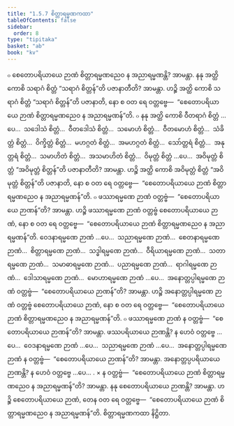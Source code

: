 ```yaml
---
title: "1.5.7 စိတ္တာရမ္မဏကထာ"
tableOfContents: false
sidebar:
  order: 8
type: "tipitaka"
basket: "ab"
book: "kv"
---
```



<DynamicBreadcrumb />

<Division number="436" book="kv">

<Paragraph number="1510" book="kv">
๐ စေတောပရိယာယေ ဉာဏံ စိတ္တာရမ္မဏညေဝ န အညာရမ္မဏန္တိ? အာမန္တာ. နနု အတ္ထိ ကောစိ သရာဂံ စိတ္တံ “သရာဂံ စိတ္တန်”တိ ပဇာနာတီတိ? အာမန္တာ. ဟဉ္စိ အတ္ထိ ကောစိ သရာဂံ စိတ္တံ “သရာဂံ စိတ္တန်”တိ ပဇာနာတိ, နော စ ဝတ ရေ ဝတ္တဗ္ဗေ—  “စေတောပရိယာယေ ဉာဏံ စိတ္တာရမ္မဏညေဝ န အညာရမ္မဏန်”တိ.
</Paragraph>

<Paragraph number="1511" book="kv">
๐ နနု အတ္ထိ ကောစိ ဝီတရာဂံ စိတ္တံ …ပေ…  သဒေါသံ စိတ္တံ…  ဝီတဒေါသံ စိတ္တံ…  သမောဟံ စိတ္တံ…  ဝီတမောဟံ စိတ္တံ…  သံခိတ္တံ စိတ္တံ…  ဝိက္ခိတ္တံ စိတ္တံ…  မဟဂ္ဂတံ စိတ္တံ…  အမဟဂ္ဂတံ စိတ္တံ…  သော်တ္တရံ စိတ္တံ…  အနုတ္တရံ စိတ္တံ…  သမာဟိတံ စိတ္တံ…  အသမာဟိတံ စိတ္တံ…  ဝိမုတ္တံ စိတ္တံ …ပေ…  အဝိမုတ္တံ စိတ္တံ “အဝိမုတ္တံ စိတ္တန်”တိ ပဇာနာတီတိ? အာမန္တာ. ဟဉ္စိ အတ္ထိ ကောစိ အဝိမုတ္တံ စိတ္တံ “အဝိမုတ္တံ စိတ္တန်”တိ ပဇာနာတိ, နော စ ဝတ ရေ ဝတ္တဗ္ဗေ—  “စေတောပရိယာယေ ဉာဏံ စိတ္တာရမ္မဏညေဝ န အညာရမ္မဏန်”တိ.
</Paragraph>

</Division>
<Division number="437" book="kv">

<Paragraph number="1512" book="kv">
๐ ဖဿာရမ္မဏေ ဉာဏံ ဝတ္တဗ္ဗံ—  “စေတောပရိယာယေ ဉာဏန်”တိ? အာမန္တာ. ဟဉ္စိ ဖဿာရမ္မဏေ ဉာဏံ ဝတ္တဗ္ဗံ စေတောပရိယာယေ ဉာဏံ, နော စ ဝတ ရေ ဝတ္တဗ္ဗေ—  “စေတောပရိယာယေ ဉာဏံ စိတ္တာရမ္မဏညေဝ န အညာရမ္မဏန်”တိ. ဝေဒနာရမ္မဏေ ဉာဏံ …ပေ…  သညာရမ္မဏေ ဉာဏံ…  စေတနာရမ္မဏေ ဉာဏံ…  စိတ္တာရမ္မဏေ ဉာဏံ…  သဒ္ဓါရမ္မဏေ ဉာဏံ…  ဝီရိယာရမ္မဏေ ဉာဏံ…  သတာရမ္မဏေ ဉာဏံ…  သမာဓာရမ္မဏေ ဉာဏံ…  ပညာရမ္မဏေ ဉာဏံ…  ရာဂါရမ္မဏေ ဉာဏံ…  ဒေါသာရမ္မဏေ ဉာဏံ…  မောဟာရမ္မဏေ ဉာဏံ …ပေ…  အနောတ္တပ္ပါရမ္မဏေ ဉာဏံ ဝတ္တဗ္ဗံ—  “စေတောပရိယာယေ ဉာဏန်”တိ? အာမန္တာ. ဟဉ္စိ အနောတ္တပ္ပါရမ္မဏေ ဉာဏံ ဝတ္တဗ္ဗံ စေတောပရိယာယေ ဉာဏံ, နော စ ဝတ ရေ ဝတ္တဗ္ဗေ—  “စေတောပရိယာယေ ဉာဏံ စိတ္တာရမ္မဏညေဝ န အညာရမ္မဏန်”တိ.
</Paragraph>

<Paragraph number="1513" book="kv">
๐ ဖဿာရမ္မဏေ ဉာဏံ န ဝတ္တဗ္ဗံ—  “စေတောပရိယာယေ ဉာဏန်”တိ? အာမန္တာ. ဖဿပရိယာယေ ဉာဏန္တိ? န ဟေဝံ ဝတ္တဗ္ဗေ …ပေ…  ဝေဒနာရမ္မဏေ ဉာဏံ …ပေ…  သညာရမ္မဏေ ဉာဏံ …ပေ…  အနောတ္တပ္ပါရမ္မဏေ ဉာဏံ န ဝတ္တဗ္ဗံ—  “စေတောပရိယာယေ ဉာဏန်”တိ? အာမန္တာ. အနောတ္တပ္ပပရိယာယေ ဉာဏန္တိ? န ဟေဝံ ဝတ္တဗ္ဗေ …ပေ… .
</Paragraph>

</Division>
<Division number="438" book="kv">

<Paragraph number="1514" book="kv">
× န ဝတ္တဗ္ဗံ—  “စေတောပရိယာယေ ဉာဏံ စိတ္တာရမ္မဏညေဝ န အညာရမ္မဏန်”တိ? အာမန္တာ. နနု စေတောပရိယာယေ ဉာဏန္တိ? အာမန္တာ. ဟဉ္စိ စေတောပရိယာယေ ဉာဏံ, တေန ဝတ ရေ ဝတ္တဗ္ဗေ—  “စေတောပရိယာယေ ဉာဏံ စိတ္တာရမ္မဏညေဝ န အညာရမ္မဏန်”တိ.

</Paragraph>
</Division>

<Paragraph number="1515" type="center" book="kv">
စိတ္တာရမ္မဏကထာ နိဋ္ဌိတာ.
</Paragraph>
